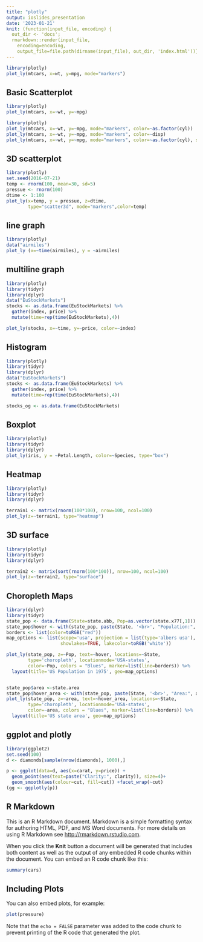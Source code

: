```yaml
---
title: "plotly"
output: ioslides_presentation
date: '2023-01-21'
knit: (function(input_file, encoding) {
  out_dir <- 'docs';
  rmarkdown::render(input_file,
    encoding=encoding,
    output_file=file.path(dirname(input_file), out_dir, 'index.html'))})
---
```




```r
library(plotly)
plot_ly(mtcars, x=wt, y=mpg, mode="markers")
```



## Basic Scatterplot

```r
library(plotly)
plot_ly(mtcars, x=~wt, y=~mpg)
```

```r
library(plotly)
plot_ly(mtcars, x=~wt, y=~mpg, mode="markers", color=~as.factor(cyl))
plot_ly(mtcars, x=~wt, y=~mpg, mode="markers", color=~disp)
plot_ly(mtcars, x=~wt, y=~mpg, mode="markers", color=~as.factor(cyl), size=~hp)
```


## 3D scatterplot
```r
library(plotly)
set.seed(2016-07-21)
temp <- rnorm(100, mean=30, sd=5)
pressue <- rnorm(100)
dtime <- 1:100
plot_ly(x=temp, y = pressue, z=dtime, 
        type="scatter3d", mode="markers",color=temp)
```


## line graph

```r
library(plotly)
data("airmiles")
plot_ly (x=~time(airmiles), y = ~airmiles)
```

## multiline graph

```r
library(plotly)
library(tidyr)
library(dplyr)
data("EuStockMarkets")
stocks <- as.data.frame(EuStockMarkets) %>%
  gather(index, price) %>% 
  mutate(time=rep(time(EuStockMarkets),4))

plot_ly(stocks, x=~time, y=~price, color=~index)
```

## Histogram

```r
library(plotly)
library(tidyr)
library(dplyr)
data("EuStockMarkets")
stocks <- as.data.frame(EuStockMarkets) %>%
  gather(index, price) %>% 
  mutate(time=rep(time(EuStockMarkets),4))

stocks_og <- as.data.frame(EuStockMarkets)
```


## Boxplot

```r
library(plotly)
library(tidyr)
library(dplyr)
plot_ly(iris, y = ~Petal.Length, color=~Species, type="box")

```

## Heatmap

```r
library(plotly)
library(tidyr)
library(dplyr)

terrain1 <- matrix(rnorm(100*100), nrow=100, ncol=100)
plot_ly(z=~terrain1, type="heatmap")


```



## 3D surface

```r
library(plotly)
library(tidyr)
library(dplyr)

terrain2 <- matrix(sort(rnorm(100*100)), nrow=100, ncol=100)
plot_ly(z=~terrain2, type="surface")


```



## Choropleth Maps

```r
library(dplyr)
library(tidyr)
state_pop <- data.frame(State=state.abb, Pop=as.vector(state.x77[,1]))
state_pop$hover <- with(state_pop, paste(State, '<br>', "Population:", Pop))
borders <- list(color=toRGB("red"))
map_options <- list(scope='usa', projection = list(type='albers usa'), 
                    showlakes=TRUE, lakecolor=toRGB('white'))

plot_ly(state_pop, z=~Pop, text=~hover, locations=~State, 
        type='choropleth', locationmode='USA-states',
        color=~Pop, colors = "Blues", marker=list(line=borders)) %>%
  layout(title='US Population in 1975', geo=map_options)


state_pop$area <-state.area
state_pop$hover_area <- with(state_pop, paste(State, '<br>', "Area:", area))
plot_ly(state_pop, z=~area, text=~hover_area, locations=~State, 
        type='choropleth', locationmode='USA-states',
        color=~area, colors = "Blues", marker=list(line=borders)) %>%
  layout(title='US state area', geo=map_options)


```


## ggplot and plotly
```r
library(ggplot2)
set.seed(100)
d <- diamonds[sample(nrow(diamonds), 1000),]

p <- ggplot(data=d, aes(x=carat, y=price)) +
  geom_point(aes(text=paste("Clarity:", clarity)), size=4)+
  geom_smooth(aes(colour=cut, fill=cut)) +facet_wrap(~cut)
(gg <- ggplotly(p))

```



## R Markdown

This is an R Markdown document. Markdown is a simple formatting syntax for authoring HTML, PDF, and MS Word documents. For more details on using R Markdown see <http://rmarkdown.rstudio.com>.

When you click the **Knit** button a document will be generated that includes both content as well as the output of any embedded R code chunks within the document. You can embed an R code chunk like this:

```r
summary(cars)
```

## Including Plots

You can also embed plots, for example:

```r
plot(pressure)
```

Note that the `echo = FALSE` parameter was added to the code chunk to prevent printing of the R code that generated the plot.
